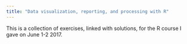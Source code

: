 ```yaml
---
title: "Data visualization, reporting, and processing with R"
---
```


This is a collection of exercises, linked with solutions, for the R course I gave on June 1-2 2017.
